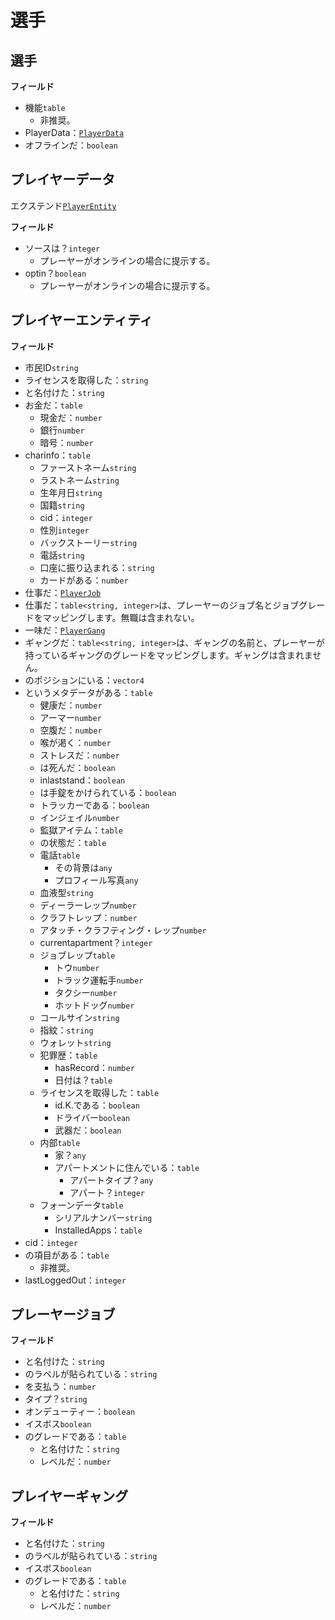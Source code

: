 # 選手

## 選手

**フィールド**

- 機能`table`
  - 非推奨。
- PlayerData：[`PlayerData`](#playerdata)
- オフラインだ：`boolean`

## プレイヤーデータ

エクステンド[`PlayerEntity`](#playerentity)

**フィールド**

- ソースは？`integer`
  - プレーヤーがオンラインの場合に提示する。
- optin？`boolean`
  - プレーヤーがオンラインの場合に提示する。

## プレイヤーエンティティ

**フィールド**

- 市民ID`string`
- ライセンスを取得した：`string`
- と名付けた：`string`
- お金だ：`table`
  - 現金だ：`number`
  - 銀行`number`
  - 暗号：`number`
- charinfo：`table`
  - ファーストネーム`string`
  - ラストネーム`string`
  - 生年月日`string`
  - 国籍`string`
  - cid：`integer`
  - 性別`integer`
  - バックストーリー`string`
  - 電話`string`
  - 口座に振り込まれる：`string`
  - カードがある：`number`
- 仕事だ：[`PlayerJob`](#playerjob)
- 仕事だ：`table<string, integer>`は、プレーヤーのジョブ名とジョブグレードをマッピングします。無職は含まれない。
- 一味だ：[`PlayerGang`](#playergang)
- ギャングだ：`table<string, integer>`は、ギャングの名前と、プレーヤーが持っているギャングのグレードをマッピングします。ギャングは含まれません。
- のポジションにいる：`vector4`
- というメタデータがある：`table`
  - 健康だ：`number`
  - アーマー`number`
  - 空腹だ：`number`
  - 喉が渇く：`number`
  - ストレスだ：`number`
  - は死んだ：`boolean`
  - inlaststand：`boolean`
  - は手錠をかけられている：`boolean`
  - トラッカーである：`boolean`
  - インジェイル`number`
  - 監獄アイテム：`table`
  - の状態だ：`table`
  - 電話`table`
    - その背景は`any`
    - プロフィール写真`any`
  - 血液型`string`
  - ディーラーレップ`number`
  - クラフトレップ：`number`
  - アタッチ・クラフティング・レップ`number`
  - currentapartment？`integer`
  - ジョブレップ`table`
    - トウ`number`
    - トラック運転手`number`
    - タクシー`number`
    - ホットドッグ`number`
  - コールサイン`string`
  - 指紋：`string`
  - ウォレット`string`
  - 犯罪歴：`table`
    - hasRecord：`number`
    - 日付は？`table`
  - ライセンスを取得した：`table`
    - id.K.である：`boolean`
    - ドライバー`boolean`
    - 武器だ：`boolean`
  - 内部`table`
    - 家？`any`
    - アパートメントに住んでいる：`table`
      - アパートタイプ？`any`
      - アパート？`integer`
  - フォーンデータ`table`
    - シリアルナンバー`string`
    - InstalledApps：`table`
- cid：`integer`
- の項目がある：`table`
  - 非推奨。
- lastLoggedOut：`integer`

## プレーヤージョブ

**フィールド**

- と名付けた：`string`
- のラベルが貼られている：`string`
- を支払う：`number`
- タイプ？`string`
- オンデューティー：`boolean`
- イスボス`boolean`
- のグレードである：`table`
  - と名付けた：`string`
  - レベルだ：`number`

## プレイヤーギャング

**フィールド**

- と名付けた：`string`
- のラベルが貼られている：`string`
- イスボス`boolean`
- のグレードである：`table`
  - と名付けた：`string`
  - レベルだ：`number`
